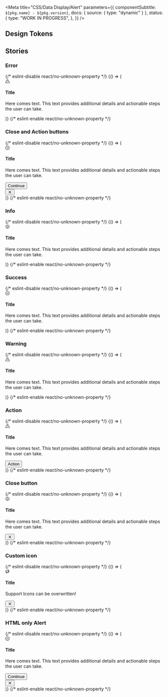

<Meta
  title="CSS/Data Display/Alert"
  parameters={{
    componentSubtitle: `${pkg.name} - ${pkg.version}`,
    docs: { source: { type: "dynamic" } },
    status: {
      type: "WORK IN PROGRESS",
    },
  }}
/>

<Description markdown={readme} />

## Design Tokens

<DesignTokenDocBlock categoryName="Alert" viewType="table" />

## Stories

### Error

<Canvas>
  {/* eslint-disable react/no-unknown-property */}
  <Story name="Error">
    {() => (
      <div class={"denhaag-alert denhaag-alert--error"}>
        <div class={"denhaag-alert__main-content"}>
          <div class={"denhaag-alert__icon"}>
            <svg
              width="1em"
              height="1em"
              viewBox="0 0 24 24"
              xmlns="http://www.w3.org/2000/svg"
              class="denhaag-icon"
              focusable="false"
              aria-hidden="true"
              shape-rendering="auto"
            >
              <g stroke="currentColor" fill="none" stroke-width="2" stroke-linecap="round" stroke-linejoin="round">
                <path d="M10.29 3.86L1.82 18a2 2 0 001.71 3h16.94a2 2 0 001.71-3L13.71 3.86a2 2 0 00-3.42 0v0zM12 17h.01M12 9v4"></path>
              </g>
            </svg>
          </div>
          <div class={"denhaag-alert__content"}>
            <h4 class={"utrecht-heading-4 utrecht-heading-4--distanced"}>Title</h4>
            <p class={"utrecht-paragraph utrecht-paragraph--distanced"}>
              Here comes text. This text provides additional details and actionable steps the user can take.
            </p>
          </div>
        </div>
      </div>
    )}
  </Story>
  {/* eslint-enable react/no-unknown-property */}
</Canvas>

### Close and Action buttons

<Canvas>
  {/* eslint-disable react/no-unknown-property */}
  <Story name="Close and Action buttons">
    {() => (
      <div class={"denhaag-alert denhaag-alert--success"}>
        <div class={"denhaag-alert__main-content"}>
          <div class={"denhaag-alert__icon"}>
            <svg
              width="1em"
              height="1em"
              viewBox="0 0 24 24"
              xmlns="http://www.w3.org/2000/svg"
              class="denhaag-icon"
              focusable="false"
              aria-hidden="true"
              shape-rendering="auto"
            >
              <path
                d="M22 11.08V12a10 10 0 11-5.93-9.14"
                stroke="currentColor"
                fill="none"
                stroke-width="2"
                stroke-linecap="round"
                stroke-linejoin="round"
              ></path>
              <path
                d="M22 4L12 14.01l-3-3"
                stroke="currentColor"
                fill="none"
                stroke-width="2"
                stroke-linecap="round"
                stroke-linejoin="round"
              ></path>
            </svg>
          </div>
          <div class={"denhaag-alert__content"}>
            <h4 class={"utrecht-heading-4 utrecht-heading-4--distanced"}>Title</h4>
            <p class={"utrecht-paragraph utrecht-paragraph--distanced"}>
              Here comes text. This text provides additional details and actionable steps the user can take.
            </p>
            <button class={"denhaag-button"} type="button">
              <span class={"denhaag-button__label"}>Continue</span>
            </button>
          </div>
        </div>
        <div class={"denhaag-alert__close"}>
          <button class={"denhaag-icon-button"} tabindex="0" type="button" aria-label="Close">
            <span>
              <svg
                width="1em"
                height="1em"
                viewBox="0 0 24 24"
                fill="none"
                xmlns="http://www.w3.org/2000/svg"
                class="MuiSvgIcon-root denhaag-icon"
                focusable="false"
                aria-hidden="true"
                shape-rendering="auto"
              >
                <path
                  d="M5.293 5.293a1 1 0 011.414 0L12 10.586l5.293-5.293a1 1 0 111.414 1.414L13.414 12l5.293 5.293a1 1 0 01-1.414 1.414L12 13.414l-5.293 5.293a1 1 0 01-1.414-1.414L10.586 12 5.293 6.707a1 1 0 010-1.414z"
                  fill="currentColor"
                ></path>
              </svg>
            </span>
          </button>
        </div>
      </div>
    )}
  </Story>
  {/* eslint-enable react/no-unknown-property */}
</Canvas>

### Info

<Canvas>
  {/* eslint-disable react/no-unknown-property */}
  <Story name="Info">
    {() => (
      <div class={"denhaag-alert denhaag-alert--info"}>
        <div class={"denhaag-alert__main-content"}>
          <div class={"denhaag-alert__icon"}>
            <svg
              width="1em"
              height="1em"
              viewBox="0 0 24 24"
              fill="none"
              xmlns="http://www.w3.org/2000/svg"
              class="denhaag-icon"
              focusable="false"
              aria-hidden="true"
              shape-rendering="auto"
            >
              <path
                d="M12 4a8 8 0 100 16 8 8 0 000-16zM2 12C2 6.477 6.477 2 12 2s10 4.477 10 10-4.477 10-10 10S2 17.523 2 12z"
                fill="currentColor"
              ></path>
              <path
                d="M12 10a1 1 0 011 1v6a1 1 0 11-2 0v-6a1 1 0 011-1zM13.5 7.5a1.5 1.5 0 11-3 0 1.5 1.5 0 013 0z"
                fill="currentColor"
              ></path>
            </svg>
          </div>
          <div class={"denhaag-alert__content"}>
            <h4 class={"utrecht-heading-4 utrecht-heading-4--distanced"}>Title</h4>
            <p class={"utrecht-paragraph utrecht-paragraph--distanced"}>
              Here comes text. This text provides additional details and actionable steps the user can take.
            </p>
          </div>
        </div>
      </div>
    )}
  </Story>
  {/* eslint-enable react/no-unknown-property */}
</Canvas>

### Success

<Canvas>
  {/* eslint-disable react/no-unknown-property */}
  <Story name="Success">
    {() => (
      <div class={"denhaag-alert denhaag-alert--success"}>
        <div class={"denhaag-alert__main-content"}>
          <div class={"denhaag-alert__icon"}>
            <svg
              width="1em"
              height="1em"
              viewBox="0 0 24 24"
              xmlns="http://www.w3.org/2000/svg"
              class="denhaag-icon"
              focusable="false"
              aria-hidden="true"
              shape-rendering="auto"
            >
              <path
                d="M22 11.08V12a10 10 0 11-5.93-9.14"
                stroke="currentColor"
                fill="none"
                stroke-width="2"
                stroke-linecap="round"
                stroke-linejoin="round"
              ></path>
              <path
                d="M22 4L12 14.01l-3-3"
                stroke="currentColor"
                fill="none"
                stroke-width="2"
                stroke-linecap="round"
                stroke-linejoin="round"
              ></path>
            </svg>
          </div>
          <div class={"denhaag-alert__content"}>
            <h4 class={"utrecht-heading-4 utrecht-heading-4--distanced"}>Title</h4>
            <p class={"utrecht-paragraph utrecht-paragraph--distanced"}>
              Here comes text. This text provides additional details and actionable steps the user can take.
            </p>
          </div>
        </div>
      </div>
    )}
  </Story>
  {/* eslint-enable react/no-unknown-property */}
</Canvas>

### Warning

<Canvas>
  {/* eslint-disable react/no-unknown-property */}
  <Story name="Warning">
    {() => (
      <div class={"denhaag-alert denhaag-alert--warning"}>
        <div class={"denhaag-alert__main-content"}>
          <div class={"denhaag-alert__icon"}>
            <svg
              width="1em"
              height="1em"
              viewBox="0 0 24 24"
              xmlns="http://www.w3.org/2000/svg"
              class="denhaag-icon"
              focusable="false"
              aria-hidden="true"
              shape-rendering="auto"
            >
              <g stroke="currentColor" fill="none" stroke-width="2" stroke-linecap="round" stroke-linejoin="round">
                <path d="M10.29 3.86L1.82 18a2 2 0 001.71 3h16.94a2 2 0 001.71-3L13.71 3.86a2 2 0 00-3.42 0v0zM12 17h.01M12 9v4"></path>
              </g>
            </svg>
          </div>
          <div class={"denhaag-alert__content"}>
            <h4 class={"utrecht-heading-4 utrecht-heading-4--distanced"}>Title</h4>
            <p class={"utrecht-paragraph utrecht-paragraph--distanced"}>
              Here comes text. This text provides additional details and actionable steps the user can take.
            </p>
          </div>
        </div>
      </div>
    )}
  </Story>
  {/* eslint-enable react/no-unknown-property */}
</Canvas>

### Action

<Canvas>
  {/* eslint-disable react/no-unknown-property */}
  <Story name="Warning with Action">
    {() => (
      <div class={"denhaag-alert denhaag-alert--warning"}>
        <div class={"denhaag-alert__main-content"}>
          <div class={"denhaag-alert__icon"}>
            <svg
              width="1em"
              height="1em"
              viewBox="0 0 24 24"
              xmlns="http://www.w3.org/2000/svg"
              class="denhaag-icon"
              focusable="false"
              aria-hidden="true"
              shape-rendering="auto"
            >
              <g stroke="currentColor" fill="none" stroke-width="2" stroke-linecap="round" stroke-linejoin="round">
                <path d="M10.29 3.86L1.82 18a2 2 0 001.71 3h16.94a2 2 0 001.71-3L13.71 3.86a2 2 0 00-3.42 0v0zM12 17h.01M12 9v4"></path>
              </g>
            </svg>
          </div>
          <div class={"denhaag-alert__content"}>
            <h4 class={"utrecht-heading-4 utrecht-heading-4--distanced"}>Title</h4>
            <p class={"utrecht-paragraph utrecht-paragraph--distanced"}>
              Here comes text. This text provides additional details and actionable steps the user can take.
            </p>
            <button class={"denhaag-button"} type="button">
              <span class={"denhaag-button__label"}>Action</span>
            </button>
          </div>
        </div>
      </div>
    )}
  </Story>
  {/* eslint-enable react/no-unknown-property */}
</Canvas>

### Close button

<Canvas>
  {/* eslint-disable react/no-unknown-property */}
  <Story name="Close button">
    {() => (
      <div class={"denhaag-alert denhaag-alert--info"}>
        <div class={"denhaag-alert__main-content"}>
          <div class={"denhaag-alert__icon"}>
            <svg
              width="1em"
              height="1em"
              viewBox="0 0 24 24"
              fill="none"
              xmlns="http://www.w3.org/2000/svg"
              class="denhaag-icon"
              focusable="false"
              aria-hidden="true"
              shape-rendering="auto"
            >
              <path
                d="M12 4a8 8 0 100 16 8 8 0 000-16zM2 12C2 6.477 6.477 2 12 2s10 4.477 10 10-4.477 10-10 10S2 17.523 2 12z"
                fill="currentColor"
              ></path>
              <path
                d="M12 10a1 1 0 011 1v6a1 1 0 11-2 0v-6a1 1 0 011-1zM13.5 7.5a1.5 1.5 0 11-3 0 1.5 1.5 0 013 0z"
                fill="currentColor"
              ></path>
            </svg>
          </div>
          <div class={"denhaag-alert__content"}>
            <h4 class={"utrecht-heading-4 utrecht-heading-4--distanced"}>Title</h4>
            <p class={"utrecht-paragraph utrecht-paragraph--distanced"}>
              Here comes text. This text provides additional details and actionable steps the user can take.
            </p>
          </div>
        </div>
        <div class={"denhaag-alert__close"}>
          <button class={"denhaag-icon-button"} tabindex="0" type="button" aria-label="Close">
            <span>
              <svg
                width="1em"
                height="1em"
                viewBox="0 0 24 24"
                fill="none"
                xmlns="http://www.w3.org/2000/svg"
                class="denhaag-icon"
                focusable="false"
                aria-hidden="true"
                shape-rendering="auto"
              >
                <path
                  d="M5.293 5.293a1 1 0 011.414 0L12 10.586l5.293-5.293a1 1 0 111.414 1.414L13.414 12l5.293 5.293a1 1 0 01-1.414 1.414L12 13.414l-5.293 5.293a1 1 0 01-1.414-1.414L10.586 12 5.293 6.707a1 1 0 010-1.414z"
                  fill="currentColor"
                ></path>
              </svg>
            </span>
          </button>
        </div>
      </div>
    )}
  </Story>
  {/* eslint-enable react/no-unknown-property */}
</Canvas>

### Custom icon

<Canvas>
  {/* eslint-disable react/no-unknown-property */}
  <Story name="Custom icon">
    {() => (
      <div class={"denhaag-alert denhaag-alert--info"}>
        <div class={"denhaag-alert__main-content"}>
          <div class={"denhaag-alert__icon"}>
            <svg
              width="1em"
              height="1em"
              viewBox="0 0 24 24"
              fill="none"
              xmlns="http://www.w3.org/2000/svg"
              class="denhaag-icon"
              focusable="false"
              aria-hidden="true"
              shape-rendering="auto"
            >
              <path
                d="M17.502 2.135A1 1 0 0118 3v4c1.185 0 2.25.516 2.981 1.333A3.989 3.989 0 0122 11c0 1.024-.386 1.96-1.019 2.667A3.993 3.993 0 0118 15v4a1 1 0 01-1.496.868L10 16.152V21a1 1 0 01-1 1H5a1 1 0 01-1-1v-5a2 2 0 01-2-2V8a2 2 0 012-2h5.734l6.77-3.868a1 1 0 01.998.003zM10 14a1 1 0 01.496.132L16 17.277V4.723l-5.504 3.145A1 1 0 0110 8H4v6h6zm-4 2v4h2v-4H6zm12-3c.592 0 1.123-.256 1.491-.667.317-.354.509-.82.509-1.333s-.192-.979-.509-1.333A1.993 1.993 0 0018 9v4z"
                fill="currentColor"
              ></path>
            </svg>
          </div>
          <div class={"denhaag-alert__content"}>
            <h4 class={"utrecht-heading-4 utrecht-heading-4--distanced"}>Title</h4>
            <p class={"utrecht-paragraph utrecht-paragraph--distanced"}>Support Icons can be overwritten!</p>
          </div>
        </div>
        <div class={"denhaag-alert__close"}>
          <button class={"denhaag-icon-button"} tabindex="0" type="button" aria-label="Close">
            <span>
              <svg
                width="1em"
                height="1em"
                viewBox="0 0 24 24"
                fill="none"
                xmlns="http://www.w3.org/2000/svg"
                class="denhaag-icon"
                focusable="false"
                aria-hidden="true"
                shape-rendering="auto"
              >
                <path
                  d="M5.293 5.293a1 1 0 011.414 0L12 10.586l5.293-5.293a1 1 0 111.414 1.414L13.414 12l5.293 5.293a1 1 0 01-1.414 1.414L12 13.414l-5.293 5.293a1 1 0 01-1.414-1.414L10.586 12 5.293 6.707a1 1 0 010-1.414z"
                  fill="currentColor"
                ></path>
              </svg>
            </span>
          </button>
        </div>
      </div>
    )}
  </Story>
  {/* eslint-enable react/no-unknown-property */}
</Canvas>

### HTML only Alert

<Canvas>
  {/* eslint-disable react/no-unknown-property */}
  <Story name="HTML Alert">
    {() => (
      <div class={"denhaag-alert denhaag-alert--success"}>
        <div class={"denhaag-alert__main-content"}>
          <div class={"denhaag-alert__icon"}>
            <svg
              width="1em"
              height="1em"
              viewBox="0 0 24 24"
              xmlns="http://www.w3.org/2000/svg"
              class="denhaag-icon"
              focusable="false"
              aria-hidden="true"
              shape-rendering="auto"
            >
              <path
                d="M22 11.08V12a10 10 0 11-5.93-9.14"
                stroke="currentColor"
                fill="none"
                stroke-width="2"
                stroke-linecap="round"
                stroke-linejoin="round"
              ></path>
              <path
                d="M22 4L12 14.01l-3-3"
                stroke="currentColor"
                fill="none"
                stroke-width="2"
                stroke-linecap="round"
                stroke-linejoin="round"
              ></path>
            </svg>
          </div>
          <div class={"denhaag-alert__content"}>
            <h4 class={"utrecht-heading-4 utrecht-heading-4--distanced"}>Title</h4>
            <p class={"utrecht-paragraph utrecht-paragraph--distanced"}>
              Here comes text. This text provides additional details and actionable steps the user can take.
            </p>
            <button
              class={"denhaag-button denhaag-button--primary-action denhaag-button--medium"}
              tabindex="0"
              type="button"
            >
              <span class={"denhaag-button__label"}>Continue</span>
            </button>
          </div>
        </div>
        <div class={"denhaag-alert__close"}>
          <button class={"denhaag-icon-button"} tabindex="0" type="button" aria-label="Close">
            <span class={"denhaag-icon-button__label"}>
              <svg
                width="1em"
                height="1em"
                viewBox="0 0 24 24"
                fill="none"
                xmlns="http://www.w3.org/2000/svg"
                class="denhaag-icon"
                focusable="false"
                aria-hidden="true"
                shape-rendering="auto"
              >
                <path
                  d="M5.293 5.293a1 1 0 011.414 0L12 10.586l5.293-5.293a1 1 0 111.414 1.414L13.414 12l5.293 5.293a1 1 0 01-1.414 1.414L12 13.414l-5.293 5.293a1 1 0 01-1.414-1.414L10.586 12 5.293 6.707a1 1 0 010-1.414z"
                  fill="currentColor"
                ></path>
              </svg>
            </span>
          </button>
        </div>
      </div>
    )}
  </Story>
  {/* eslint-enable react/no-unknown-property */}
</Canvas>
